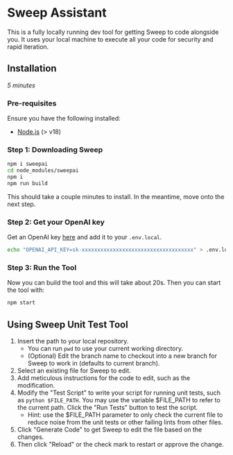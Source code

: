 # Sweep Assistant

This is a fully locally running dev tool for getting Sweep to code alongside you. It uses your local machine to execute all your code for security and rapid iteration.

## Installation

*5 minutes*

### Pre-requisites

Ensure you have the following installed:
- [Node.js](https://nodejs.org/en/download/) (> v18)

### Step 1: Downloading Sweep

```sh filename="terminal"
npm i sweepai
cd node_modules/sweepai
npm i
npm run build
```

This should take a couple minutes to install. In the meantime, move onto the next step.

### Step 2: Get your OpenAI key

Get an OpenAI key [here](https://platform.openai.com/api-keys) and add it to your `.env.local`.

```sh filename="terminal"
echo "OPENAI_API_KEY=sk-xxxxxxxxxxxxxxxxxxxxxxxxxxxxxxxxxxxx" > .env.local
```

### Step 3: Run the Tool

Now you can build the tool and this will take about 20s. Then you can start the tool with:

```sh filename="terminal"
npm start
```

## Using Sweep Unit Test Tool

1. Insert the path to your local repository.
    - You can run `pwd` to use your current working directory.
    - (Optional) Edit the branch name to checkout into a new branch for Sweep to work in (defaults to current branch).
2. Select an existing file for Sweep to edit.
3. Add meticulous instructions for the code to edit, such as the modification.
4. Modify the "Test Script" to write your script for running unit tests, such as `python $FILE_PATH`. You may use the variable $FILE_PATH to refer to the current path. Click the "Run Tests" button to test the script.
    - Hint: use the $FILE_PATH parameter to only check the current file to reduce noise from the unit tests or other failing lints from other files.
5. Click "Generate Code" to get Sweep to edit the file based on the changes.
6. Then click "Reload" or the check mark to restart or approve the change.
